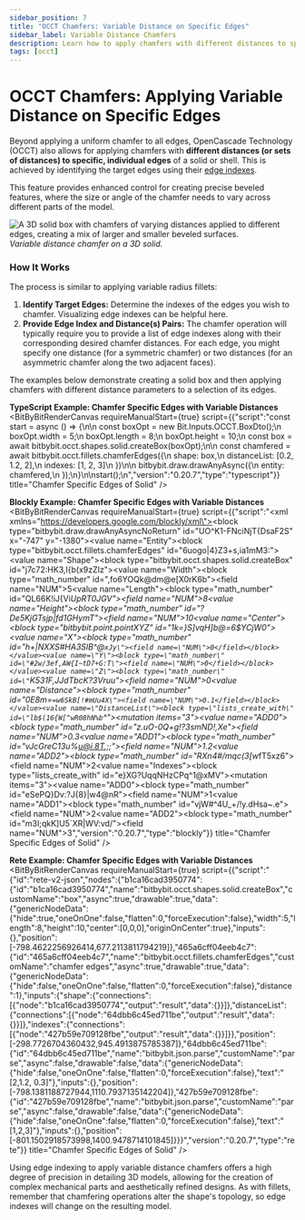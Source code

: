 ```yaml
---
sidebar_position: 7
title: "OCCT Chamfers: Variable Distance on Specific Edges"
sidebar_label: Variable Distance Chamfers
description: Learn how to apply chamfers with different distances to specific edges of an OCCT solid using edge indexes in Bitbybit's Rete, Blockly, and TypeScript editors.
tags: [occt]
---
```



# OCCT Chamfers: Applying Variable Distance on Specific Edges

Beyond applying a uniform chamfer to all edges, OpenCascade Technology (OCCT) also allows for applying chamfers with **different distances (or sets of distances) to specific, individual edges** of a solid or shell. This is achieved by identifying the target edges using their [edge indexes](/learn/code/common/occt/shapes/edge/edge-indexes).

This feature provides enhanced control for creating precise beveled features, where the size or angle of the chamfer needs to vary across different parts of the model.

![A 3D solid box with chamfers of varying distances applied to different edges, creating a mix of larger and smaller beveled surfaces.](https://ik.imagekit.io/bitbybit/app/assets/start/general/editor-categories/variable-chamfer.jpeg "Variable distance chamfer on a 3D solid")
*Variable distance chamfer on a 3D solid.*

### How It Works

The process is similar to applying variable radius fillets:
1.  **Identify Target Edges:** Determine the indexes of the edges you wish to chamfer. Visualizing edge indexes can be helpful here.
2.  **Provide Edge Index and Distance(s) Pairs:** The chamfer operation will typically require you to provide a list of edge indexes along with their corresponding desired chamfer distances. For each edge, you might specify one distance (for a symmetric chamfer) or two distances (for an asymmetric chamfer along the two adjacent faces).

The examples below demonstrate creating a solid box and then applying chamfers with different distance parameters to a selection of its edges.

**TypeScript Example: Chamfer Specific Edges with Variable Distances**
<BitByBitRenderCanvas
  requireManualStart={true}
  script={{"script":"const start = async () => {\n\n    const boxOpt = new Bit.Inputs.OCCT.BoxDto();\n    boxOpt.width = 5;\n    boxOpt.length = 8;\n    boxOpt.height = 10;\n    const box = await bitbybit.occt.shapes.solid.createBox(boxOpt);\n\n    const chamfered = await bitbybit.occt.fillets.chamferEdges({\n        shape: box,\n        distanceList: [0.2, 1.2, 2],\n        indexes: [1, 2, 3]\n    })\n\n    bitbybit.draw.drawAnyAsync({\n        entity: chamfered,\n    });\n}\n\nstart();\n","version":"0.20.7","type":"typescript"}}
  title="Chamfer Specific Edges of Solid"
/>

**Blockly Example: Chamfer Specific Edges with Variable Distances**
<BitByBitRenderCanvas
  requireManualStart={true}
  script={{"script":"<xml xmlns=\"https://developers.google.com/blockly/xml\"><block type=\"bitbybit.draw.drawAnyAsyncNoReturn\" id=\"UO^K1-FNciNjT{DsaF2S\" x=\"-747\" y=\"-1380\"><value name=\"Entity\"><block type=\"bitbybit.occt.fillets.chamferEdges\" id=\"6uogo|4}Z3+s,ia1mM3:\"><value name=\"Shape\"><block type=\"bitbybit.occt.shapes.solid.createBox\" id=\"j7c72:HK3,I{b(x9zZIz\"><value name=\"Width\"><block type=\"math_number\" id=\",fo6YOQk@dm@e[X0rK6b\"><field name=\"NUM\">5</field></block></value><value name=\"Length\"><block type=\"math_number\" id=\"QL66K!iJ{Vi*UpRT0JGV\"><field name=\"NUM\">8</field></block></value><value name=\"Height\"><block type=\"math_number\" id=\"?De5KjGTsjp|fd1GHymT\"><field name=\"NUM\">10</field></block></value><value name=\"Center\"><block type=\"bitbybit.point.pointXYZ\" id=\"1k=}S]vqH]b@=6$YCjW0\"><value name=\"X\"><block type=\"math_number\" id=\"h+|NXXS#HA3SlB^@`xJy\"><field name=\"NUM\">0</field></block></value><value name=\"Y\"><block type=\"math_number\" id=\"#2w/3ef,AW{I~tD7+G:T\"><field name=\"NUM\">0</field></block></value><value name=\"Z\"><block type=\"math_number\" id=\"`K531F,JJdTbcK?3Vruu\"><field name=\"NUM\">0</field></block></value></block></value></block></value><value name=\"Distance\"><block type=\"math_number\" id=\"0E8m=`=w6SkB[!#mUu4X\"><field name=\"NUM\">0.1</field></block></value><value name=\"DistanceList\"><block type=\"lists_create_with\" id=\"lb$(16{W[^wR08hN%b`^\"><mutation items=\"3\"></mutation><value name=\"ADD0\"><block type=\"math_number\" id=\"z.uO-0Q+g!?3smND!,Xe\"><field name=\"NUM\">0.3</field></block></value><value name=\"ADD1\"><block type=\"math_number\" id=\"vJcGreC13u%u@i.8T,;;\"><field name=\"NUM\">1.2</field></block></value><value name=\"ADD2\"><block type=\"math_number\" id=\"RXn4#/mqc(3[w*fT5xz6\"><field name=\"NUM\">2</field></block></value></block></value><value name=\"Indexes\"><block type=\"lists_create_with\" id=\"e}XG?UqqNHzCPq^1@xMV\"><mutation items=\"3\"></mutation><value name=\"ADD0\"><block type=\"math_number\" id=\"eSePQ}Dv:?J{8}|w4@nR\"><field name=\"NUM\">1</field></block></value><value name=\"ADD1\"><block type=\"math_number\" id=\"vjW#^4U_+/!y.dHsa~.e\"><field name=\"NUM\">2</field></block></value><value name=\"ADD2\"><block type=\"math_number\" id=\"m3I;qkK]U5`XR|WV:vd/\"><field name=\"NUM\">3</field></block></value></block></value></block></value></block></xml>","version":"0.20.7","type":"blockly"}}
  title="Chamfer Specific Edges of Solid"
/>

**Rete Example: Chamfer Specific Edges with Variable Distances**
<BitByBitRenderCanvas
  requireManualStart={true}
  script={{"script":"{\"id\":\"rete-v2-json\",\"nodes\":{\"b1ca16cad3950774\":{\"id\":\"b1ca16cad3950774\",\"name\":\"bitbybit.occt.shapes.solid.createBox\",\"customName\":\"box\",\"async\":true,\"drawable\":true,\"data\":{\"genericNodeData\":{\"hide\":true,\"oneOnOne\":false,\"flatten\":0,\"forceExecution\":false},\"width\":5,\"length\":8,\"height\":10,\"center\":[0,0,0],\"originOnCenter\":true},\"inputs\":{},\"position\":[-798.4622256926414,677.2113811794219]},\"465a6cff04eeb4c7\":{\"id\":\"465a6cff04eeb4c7\",\"name\":\"bitbybit.occt.fillets.chamferEdges\",\"customName\":\"chamfer edges\",\"async\":true,\"drawable\":true,\"data\":{\"genericNodeData\":{\"hide\":false,\"oneOnOne\":false,\"flatten\":0,\"forceExecution\":false},\"distance\":1},\"inputs\":{\"shape\":{\"connections\":[{\"node\":\"b1ca16cad3950774\",\"output\":\"result\",\"data\":{}}]},\"distanceList\":{\"connections\":[{\"node\":\"64dbb6c45ed711be\",\"output\":\"result\",\"data\":{}}]},\"indexes\":{\"connections\":[{\"node\":\"427b59e709128fbe\",\"output\":\"result\",\"data\":{}}]}},\"position\":[-298.7726704360432,945.4913875785387]},\"64dbb6c45ed711be\":{\"id\":\"64dbb6c45ed711be\",\"name\":\"bitbybit.json.parse\",\"customName\":\"parse\",\"async\":false,\"drawable\":false,\"data\":{\"genericNodeData\":{\"hide\":false,\"oneOnOne\":false,\"flatten\":0,\"forceExecution\":false},\"text\":\"[2,1.2, 0.3]\"},\"inputs\":{},\"position\":[-798.1381188727944,1110.7937135142204]},\"427b59e709128fbe\":{\"id\":\"427b59e709128fbe\",\"name\":\"bitbybit.json.parse\",\"customName\":\"parse\",\"async\":false,\"drawable\":false,\"data\":{\"genericNodeData\":{\"hide\":false,\"oneOnOne\":false,\"flatten\":0,\"forceExecution\":false},\"text\":\"[1,2,3]\"},\"inputs\":{},\"position\":[-801.1502918573998,1400.9478714101845]}}}","version":"0.20.7","type":"rete"}}
  title="Chamfer Specific Edges of Solid"
/>


Using edge indexing to apply variable distance chamfers offers a high degree of precision in detailing 3D models, allowing for the creation of complex mechanical parts and aesthetically refined designs. As with fillets, remember that chamfering operations alter the shape's topology, so edge indexes will change on the resulting model.